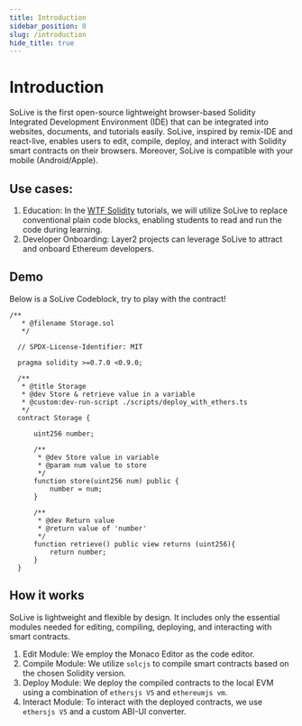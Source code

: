 ```yaml
---
title: Introduction
sidebar_position: 0
slug: /introduction
hide_title: true
---
```


# Introduction
SoLive is the first open-source lightweight browser-based Solidity Integrated Development Environment (IDE) that can be integrated into websites, documents, and tutorials easily. SoLive, inspired by remix-IDE and react-live, enables users to edit, compile, deploy, and interact with Solidity smart contracts on their browsers.  Moreover, SoLive is compatible with your mobile (Android/Apple).

## Use cases:
1. Education: In the [WTF Solidity](https://github.com/AmazingAng/WTF-Solidity) tutorials, we will utilize SoLive to replace conventional plain code blocks, enabling students to read and run the code during learning.
2. Developer Onboarding: Layer2 projects can leverage SoLive to attract and onboard Ethereum developers.

## Demo

Below is a SoLive Codeblock, try to play with the contract!

```solidity solive height="500px" consoleDefaultVisible="true" deployDefaultVisible="true"
/**
   * @filename Storage.sol
   */

  // SPDX-License-Identifier: MIT

  pragma solidity >=0.7.0 <0.9.0;

  /**
   * @title Storage
   * @dev Store & retrieve value in a variable
   * @custom:dev-run-script ./scripts/deploy_with_ethers.ts
   */
  contract Storage {

      uint256 number;

      /**
       * @dev Store value in variable
       * @param num value to store
       */
      function store(uint256 num) public {
          number = num;
      }

      /**
       * @dev Return value
       * @return value of 'number'
       */
      function retrieve() public view returns (uint256){
          return number;
      }
  }
```

## How it works
SoLive is lightweight and flexible by design. It includes only the essential modules needed for editing, compiling, deploying, and interacting with smart contracts.
1. Edit Module: We employ the Monaco Editor as the code editor.
2. Compile Module: We utilize `solcjs` to compile smart contracts based on the chosen Solidity version.
3. Deploy Module: We deploy the compiled contracts to the local EVM using a combination of `ethersjs V5` and `ethereumjs vm`.
4. Interact Module: To interact with the deployed contracts, we use `ethersjs V5` and a custom ABI-UI converter.
